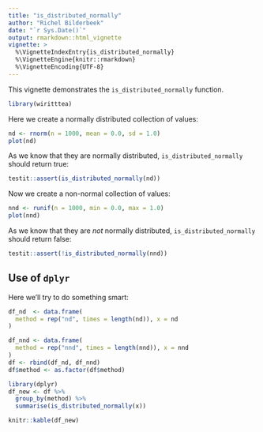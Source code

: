```yaml
---
title: "is_distributed_normally"
author: "Richel Bilderbeek"
date: "`r Sys.Date()`"
output: rmarkdown::html_vignette
vignette: >
  %\VignetteIndexEntry{is_distributed_normally}
  %\VignetteEngine{knitr::rmarkdown}
  %\VignetteEncoding{UTF-8}
---
```


This vignette demonstrates the `is_distributed_normally` function.

```r
library(wiritttea)
```

Here we create a normally distributed collection of values:

```r
nd <- rnorm(n = 1000, mean = 0.0, sd = 1.0)
plot(nd)
```

As we know that they are normally distributed, 
`is_distributed_normally` should return true:

```r
testit::assert(is_distributed_normally(nd))
```

Now we create a non-normal collection of values:

```r
nnd <- runif(n = 1000, min = 0.0, max = 1.0)
plot(nnd)
```

As we know that they are *not* normally distributed, 
`is_distributed_normally` should return false:

```r
testit::assert(!is_distributed_normally(nnd))
```

## Use of `dplyr`

Here we'll try to do something smart:

```r
df_nd  <- data.frame(
  method = rep("nd", times = length(nd)), x = nd
)

df_nnd <- data.frame(
  method = rep("nnd", times = length(nnd)), x = nnd
)
df <- rbind(df_nd, df_nnd)
df$method <- as.factor(df$method)

library(dplyr)
df_new <- df %>% 
  group_by(method) %>% 
  summarise(is_distributed_normally(x))

knitr::kable(df_new)
```
